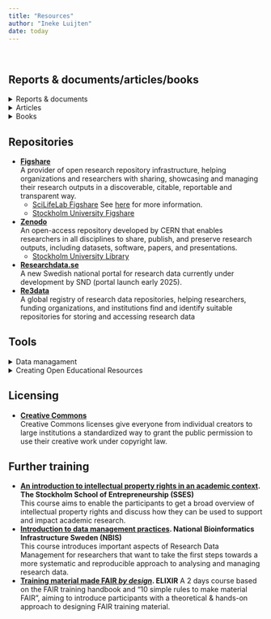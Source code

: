 ```yaml
---
title: "Resources"
author: "Ineke Luijten"
date: today
---
```


<br>

## Reports & documents/articles/books

<details>
  <summary>Reports & documents</summary>

- **[National roadmap for Open Science](https://staging.suhf.se/app/uploads/2022/09/National-Roadmap-for-Open-Science-Recommendation-2021-1-Rev.-June-2022-Ref.-SU-850-0005-17.pdf). SUHF, 13/09/2022, Ref SU-850-005-17**  
This roadmap clarifies the responsibilities of higher education institutions and the measures needed to accelerate work on open access to research data and research
results.
- **[National guidelines for Open Science](https://urn.kb.se/resolve?urn=urn:nbn:se:kb:publ-738). The National Library of Sweden (KB), 15/01/2024, ISBN 978-91-7000-492-6**  
Guidelines to provide support and guidance for different stakeholders in Sweden who have overarching responsibility in the transition to open science.  
- **[Good Research Practice 2024](https://www.vr.se/analys/rapporter/vara-rapporter/2024-10-02-god-forskningssed-2024.html). The Swedish Research Council (VR), 2024, ISBN 978-91-89845-08-4**  
Good Research Practice 2024 provides orientation in the ethical principles and regulations that are important for research, and clarifies the responsibility that different actors have (currently only available in Swedish).
- **[Agreement on Reforming Research Assessment](https://coara.eu/app/uploads/2022/09/2022_07_19_rra_agreement_final.pdf). CoARA, 20/07/2022**  
Agreement establishing a common direction for research assessment reform: the assessment of research, researchers and research organisations recognises the diverse outputs, practices and activities that maximise the quality and impact of research.       
- **[San Fransisco Declaration on Research Assessment](https://sfdora.org/read/). DORA, 2021**  
A declaration developed to improve the ways in which the outputs of scholarly research are evaluated. 


</details>
  
<details>
  <summary>Articles</summary>

- **[The FAIR Guiding Principles for scientific data management and stewardship](https://www.nature.com/articles/sdata201618). Wilkinson, M., Dumontier, M., Aalbersberg, I. et al. (2016) Sci Data 3, 160018**    
The first formal publication of the FAIR Principles. Includes the rationale behind them, and some exemplar implementations in the community.    
- **[Bibliometrics: The Leiden Manifesto for research metrics](https://www.nature.com/articles/520429a). Hicks, D., Wouters, P., Waltman, L. et al. (2015) Nature 520, 429–431** 
A distillation of best practice in metrics-based research assessment so that researchers can hold evaluators to account, and evaluators can hold their indicators to account.
- **[Ten simple rules for making training materials FAIR](https://journals.plos.org/ploscompbiol/article?id=10.1371/journal.pcbi.1007854). Garcia L, Batut B, Burke ML, Kuzak M, Psomopoulos F, Arcila R, et al. (2020). PLoS Comput Biol 16(5):e1007854**   
Action points for trainers to help make their training materials FAIR, enabling others to find, (re)use, and adapt them.

</details>

<details>
  <summary>Books</summary>
  
- **[The philosophy of Open Science](https://www.cambridge.org/core/elements/philosophy-of-open-science/0D049ECF635F3B676C03C6868873E406). Sabina Leonelli (31/07/2023) ISBN 9781009416368**    
This book examines the role played by OS principles and practices within contemporary research and how this relates to the epistemology of science.    
- **[Open Science: the very idea](https://link.springer.com/book/10.1007/978-94-024-2115-6). Frank Miedema (2022). ISBN 978-94-024-2115-6**   
This book provides a broad context for the understanding of current problems of science and of the different movements aiming to improve the societal impact of science and research. 
- **[Radical solutions and Open Science](https://link.springer.com/book/10.1007/978-981-15-4276-3). Daniel Burgos (editor) (2020). ISBN 978-981-15-4276-3**   
This book presents how Open Science is a powerful tool to boost Higher Education. It presents radical, transgenic solutions for recurrent and long-standing problems in Higher Education. 


</details>


## Repositories
- **[Figshare](https://figshare.com)**  
A provider of open research repository infrastructure, helping organizations and researchers with sharing, showcasing and managing their research outputs in a discoverable, citable, reportable and transparent way.
    - [SciLifeLab Figshare](https://figshare.scilifelab.se) See [here](https://www.scilifelab.se/data/repository/) for more information. 
    - [Stockholm University Figshare](https://su.figshare.come)  
- **[Zenodo](https://figshare.com)**   
An open-access repository developed by CERN that enables researchers in all disciplines to share, publish, and preserve research outputs, including datasets, software, papers, and presentations.  
    - [Stockholm University Library](https://zenodo.org/communities/stockholmuniversitylibrary/records?q=&l=list&p=1&s=10&sort=newest)
- **[Researchdata.se](https://snd.se/en/researchdatase)**  
A new Swedish national portal for research data currently under development by SND (portal launch early 2025).  
- **[Re3data](https://www.re3data.org/search)**  
A global registry of research data repositories, helping researchers, funding organizations, and institutions find and identify suitable repositories for storing and accessing research data    


## Tools

<details>
  <summary>Data managament</summary>

- **[Swedish National Data Service (SND)](https://snd.se/en/)**  
A Swedish national infrastructure for research data, supporting the accessibility, preservation, and reuse of research data and related materials. Tools include, but are not limited to: 
    - [Checklist for data management plan](https://zenodo.org/records/6424769)
    - [Persistent identifier services](https://snd.se/en/describe-and-share-data/pid-services-doi-epic)
    - [Publishing sensitive data](https://snd.se/en/manage-data/plan/research-material-with-personal-data) 
- **[National Bioinformatics Infrastructure Sweden (NBIS)](https://nbis.se)**  
A Swedish national infrastructure that provides bioinformatics and data science support to the Swedish life science research community. Tools include, but are not limited to: 
    - [Data management support and guidance](https://nbis.se/services/guidance-on-data-management)
    - [Data sharing](https://nbis.se/services/data-sharing)
- **[Data Stewardship Wizard](https://dsw.scilifelab.se). SciLifeLab**  
A tool to aid in data management planning.
- **[VR Data management plan template](https://www.vr.se/english/applying-for-funding/requirements-terms-and-conditions/producing-a-data-management-plan/data-management-plan-template.html). The Swedish Research Council (VR)**    
A template with six central parts that a data management plan should cover (partially reworked version of Science Europe’s "Core Requirements for Data Management Plans").  

</details>

<details>
  <summary>Creating Open Educational Resources</summary>

- **[FAIR training handbook](https://elixir-europe-training.github.io/ELIXIR-TrP-FAIR-training-handbook/). ELIXIR FAIR training focus group**  
A handbook designed to provide guidance on how to FAIRify training material.
- **[FAIR-by-design microlearning](https://www.skills4eosc.eu/resources/fair-by-design-methodology). Skills4EOSC**
A guide through the main stages of the FAIR-by-Design Methodology that will help with creating FAIR learning materials.

</details>


## Licensing
- **[Creative Commons](https://creativecommons.org/share-your-work/cclicenses/)**  
Creative Commons licenses give everyone from individual creators to large institutions a standardized way to grant the public permission to use their creative work under copyright law.   



## Further training
- **[An introduction to intellectual property rights in an academic context](https://www.sses.se/course/an-introduction-to-intellectual-property-rights-in-an-academic-context/). The Stockholm School of Entrepreneurship (SSES)**    
This course aims to enable the participants to get a broad overview of intellectual property rights and discuss how they can be used to support and impact academic research. 
- **[Introduction to data management practices](https://nbis.se/training/6). National Bioinformatics Infrastructure Sweden (NBIS)**      
This course introduces important aspects of Research Data Management for researchers that want to take the first steps towards a more systematic and reproducible approach to analysing and managing research data.  
- **[Training material made FAIR *by design*](https://elixir-europe-training.github.io/ELIXIR-TrP-FAIR-Material-By-Design/). ELIXIR**
A 2 days course based on the FAIR training handbook and "10 simple rules to make material FAIR", aiming to introduce participants with a theoretical & hands-on approach to designing FAIR training material.

